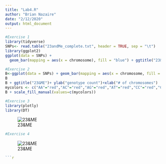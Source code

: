 ```yaml
---
title: "Lab4.R"
author: "Brian Nazaire"
date: "2/12/2020"
output: html_document
---
```


```r
#Exercise 1
library(tidyverse)
SNPs<- read.table("23andMe_complete.txt", header = TRUE, sep = "\t")
library(ggplot2)
ggplot(data = SNPs) + 
  geom_bar(mapping = aes(x = chromosome), fill = "blue") + ggtitle("23&ME")
```

```r
#Exercise 2
B<-ggplot(data = SNPs) + geom_bar(mapping = aes(x = chromosome, fill = genotype))
B
B + ggtitle("23&ME")+ ylab("genotype count")+xlab("# of chromosomes")
mycolors <- c("AA"="red","AC"="red","AG"="red","AT"="red","CC"="red","CG"="red","CT"="red","GG"="red","GT"="red","TT"="red","A"="green","C"="green","G"="green","T"="green","D"="black","DD"="black","I"="black","II"="black", "DI"="black","--"="purple")
B + scale_fill_manual(values=c(mycolors))
```

```r
#Exercise 3
library(plotly)
library(DT)
```
![23&ME](Rplot.png)
```r
#Exercise 4 


```
![23&ME](Rplot@@.png)


```r


```r

```